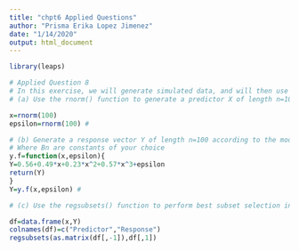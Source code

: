 ```yaml
---
title: "chpt6 Applied Questions"
author: "Prisma Erika Lopez Jimenez"
date: "1/14/2020"
output: html_document
---
```


```r
library(leaps)
```

```r
# Applied Question 8
# In this exercise, we will generate simulated data, and will then use this data to perform best subset selection
# (a) Use the rnorm() function to generate a predictor X of length n=100, as well as a noise vector epsilon of length n=100.

x=rnorm(100)
epsilon=rnorm(100) # 

# (b) Generate a response vector Y of length n=100 according to the model: Y=B0+B1X+B2X^2+B3X^3 + epsilon
# Where Bn are constants of your choice
y.f=function(x,epsilon){
Y=0.56+0.49*x+0.23*x^2+0.57*x^3+epsilon 
return(Y)
}
Y=y.f(x,epsilon) # 

# (c) Use the regsubsets() function to perform best subset selection in order to choose the best model containing the predictors X, X^2,....,X^10. What is the best model obtained according to Cp,BIC, and adjusted R^2? Show some plots to provide evidence for your answer and report the coefficients of the best model obtained. Note you will need to use the data.frame() function to create a single data set containing both X and Y. 

df=data.frame(x,Y)
colnames(df)=c("Predictor","Response")
regsubsets(as.matrix(df[,-1]),df[,1])

```

